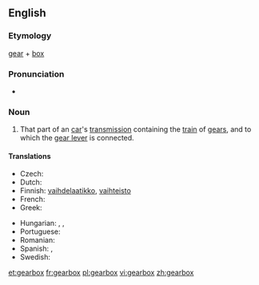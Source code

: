 ==English==

===Etymology===
[[gear]] + [[box]]

===Pronunciation===
* {{audio|en-us-gearbox.ogg|Audio (US)}}

===Noun===
{{wikipedia}}
{{en-noun|gearboxes}}

# That part of an [[car]]'s [[transmission]] containing the [[train]] of [[gears]], and to which the [[gear lever]] is connected.

====Translations====
{{trans-top|train of gears}}
* Czech: {{t-|cs|převodovka|f}}
* Dutch: {{t+|nl|versnellingsbak}}
* Finnish: [[vaihdelaatikko]], [[vaihteisto]]
* French: {{t-|fr|boite de vitesse}}
* Greek: {{t|el|κιβώτιο ταχυτήτων|n|tr=kivótio takhitíton}}
{{trans-mid}}
* Hungarian: {{t|hu|sebességváltó}},  {{t|hu|sebváltó}},  {{t-|hu|váltó}}
* Portuguese: {{t|pt|caixa de câmbio}}
* Romanian: {{t|ro|cutie de viteze|f}}
* Spanish: {{t-|es|caja de cambios}}, {{t|es|caja de velocidades}}
* Swedish: {{t|sv|växellåda|c}}
{{trans-bottom}}

[[et:gearbox]]
[[fr:gearbox]]
[[pl:gearbox]]
[[vi:gearbox]]
[[zh:gearbox]]